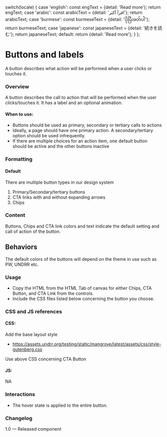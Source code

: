 
  switch(locale) {
    case 'english': const engText = {detail: 'Read more'}; return engText;
    case 'arabic': const arabicText = {detail: 'اقرأ أكثر'}; return arabicText;
    case 'burmese': const burmeseText = {detail: 'ပိုပြီးဖတ်ပါ'}; return burmeseText;
    case 'japanese': const japaneseText = {detail: '続きを読む'}; return japaneseText;
    default:
      return {detail: 'Read more'};
  }
};

<Meta of={CtaButtonStories} />

# Buttons and labels

A button describes what action will be performed when a user clicks or touches it.

### Overview

A button describes the call to action that will be performed when the user clicks/touches it. It has a label and an optional animation.

#### When to use:

* Buttons should be used as primary, secondary or tertiary calls to actions
* Ideally, a page should have one primary action. A secondary/tertiary option should be used infrequently.
* If there are multiple choices for an action item, one default button should be active and the other buttons inactive

### Formatting

#### Default

There are multiple button types in our design system

1. Primary/Secondary/tertiary buttons
2. CTA links with and without expanding arrows
3. Chips

### Content

Buttons, Chips and CTA link colors and text indicate the default setting and call of action of the button.

## Behaviors

The default colors of the buttons will depend on the theme in use such as PW, UNDRR etc.

<Canvas>
  <Story of={CtaButtonStories.DefaultButtons} />
</Canvas>

### Usage

* Copy the HTML from the HTML Tab of canvas for either Chips, CTA Button, and CTA Link from the controls.
* Include the CSS files listed below concerning the button you choose.

### CSS and JS references

#### CSS:

Add the base layout style

* https://assets.undrr.org/testing/static/mangrove/latest/assets/css/style-gutenberg.css

Use above CSS concerning CTA Button

#### JS:

NA

### Interactions

* The hover state is applied to the entire button.

### Changelog

1.0 — Released component
